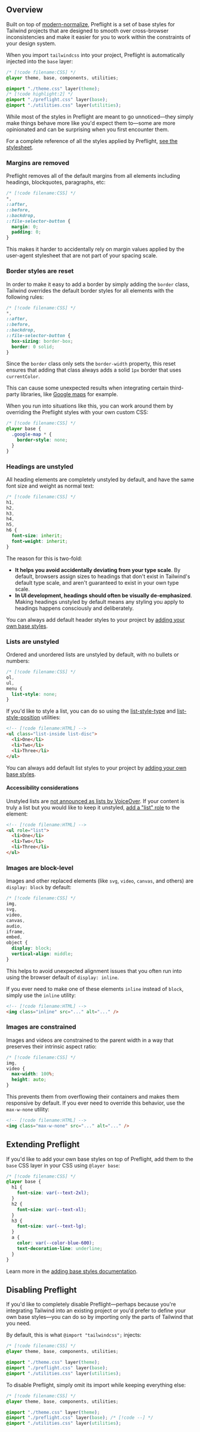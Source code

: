 
## Overview

Built on top of [modern-normalize](https://github.com/sindresorhus/modern-normalize), Preflight is a set of base styles for Tailwind projects that are designed to smooth over cross-browser inconsistencies and make it easier for you to work within the constraints of your design system.

When you import `tailwindcss` into your project, Preflight is automatically injected into the `base` layer:

```css
/* [!code filename:CSS] */
@layer theme, base, components, utilities;

@import "./theme.css" layer(theme);
/* [!code highlight:2] */
@import "./preflight.css" layer(base);
@import "./utilities.css" layer(utilities);
```

While most of the styles in Preflight are meant to go unnoticed—they simply make things behave more like you'd expect them to—some are more opinionated and can be surprising when you first encounter them.

For a complete reference of all the styles applied by Preflight, [see the stylesheet](https://github.com/tailwindlabs/tailwindcss/blob/next/packages/tailwindcss/preflight.css).

### Margins are removed

Preflight removes all of the default margins from all elements including headings, blockquotes, paragraphs, etc:

```css
/* [!code filename:CSS] */
*,
::after,
::before,
::backdrop,
::file-selector-button {
  margin: 0;
  padding: 0;
}
```

This makes it harder to accidentally rely on margin values applied by the user-agent stylesheet that are not part of your spacing scale.

### Border styles are reset

In order to make it easy to add a border by simply adding the `border` class, Tailwind overrides the default border styles for all elements with the following rules:

```css
/* [!code filename:CSS] */
*,
::after,
::before,
::backdrop,
::file-selector-button {
  box-sizing: border-box;
  border: 0 solid;
}
```

Since the `border` class only sets the `border-width` property, this reset ensures that adding that class always adds a solid `1px` border that uses `currentColor`.

This can cause some unexpected results when integrating certain third-party libraries, like [Google maps](https://github.com/tailwindlabs/tailwindcss/issues/484) for example.

When you run into situations like this, you can work around them by overriding the Preflight styles with your own custom CSS:

```css
/* [!code filename:CSS] */
@layer base {
  .google-map * {
    border-style: none;
  }
}
```

### Headings are unstyled

All heading elements are completely unstyled by default, and have the same font size and weight as normal text:

```css
/* [!code filename:CSS] */
h1,
h2,
h3,
h4,
h5,
h6 {
  font-size: inherit;
  font-weight: inherit;
}
```

The reason for this is two-fold:

- **It helps you avoid accidentally deviating from your type scale**. By default, browsers assign sizes to headings that don't exist in Tailwind's default type scale, and aren't guaranteed to exist in your own type scale.
- **In UI development, headings should often be visually de-emphasized**. Making headings unstyled by default means any styling you apply to headings happens consciously and deliberately.

You can always add default header styles to your project by [adding your own base styles](/docs/adding-custom-styles#adding-base-styles).

### Lists are unstyled

Ordered and unordered lists are unstyled by default, with no bullets or numbers:

```css
/* [!code filename:CSS] */
ol,
ul,
menu {
  list-style: none;
}
```

If you'd like to style a list, you can do so using the [list-style-type](/docs/list-style-type) and [list-style-position](/docs/list-style-position) utilities:

```html
<!-- [!code filename:HTML] -->
<ul class="list-inside list-disc">
  <li>One</li>
  <li>Two</li>
  <li>Three</li>
</ul>
```

You can always add default list styles to your project by [adding your own base styles](/docs/adding-custom-styles#adding-base-styles).

#### Accessibility considerations

Unstyled lists are [not announced as lists by VoiceOver](https://unfetteredthoughts.net/2017/09/26/voiceover-and-list-style-type-none/). If your content is truly a list but you would like to keep it unstyled, [add a "list" role](https://www.scottohara.me/blog/2019/01/12/lists-and-safari.html) to the element:

```html
<!-- [!code filename:HTML] -->
<ul role="list">
  <li>One</li>
  <li>Two</li>
  <li>Three</li>
</ul>
```

### Images are block-level

Images and other replaced elements (like `svg`, `video`, `canvas`, and others) are `display: block` by default:

```css
/* [!code filename:CSS] */
img,
svg,
video,
canvas,
audio,
iframe,
embed,
object {
  display: block;
  vertical-align: middle;
}
```

This helps to avoid unexpected alignment issues that you often run into using the browser default of `display: inline`.

If you ever need to make one of these elements `inline` instead of `block`, simply use the `inline` utility:

```html
<!-- [!code filename:HTML] -->
<img class="inline" src="..." alt="..." />
```

### Images are constrained

Images and videos are constrained to the parent width in a way that preserves their intrinsic aspect ratio:

```css
/* [!code filename:CSS] */
img,
video {
  max-width: 100%;
  height: auto;
}
```

This prevents them from overflowing their containers and makes them responsive by default. If you ever need to override this behavior, use the `max-w-none` utility:

```html
<!-- [!code filename:HTML] -->
<img class="max-w-none" src="..." alt="..." />
```

## Extending Preflight

If you'd like to add your own base styles on top of Preflight, add them to the `base` CSS layer in your CSS using `@layer base`:

```css
/* [!code filename:CSS] */
@layer base {
  h1 {
    font-size: var(--text-2xl);
  }
  h2 {
    font-size: var(--text-xl);
  }
  h3 {
    font-size: var(--text-lg);
  }
  a {
    color: var(--color-blue-600);
    text-decoration-line: underline;
  }
}
```

Learn more in the [adding base styles documentation](/docs/adding-custom-styles#adding-base-styles).

## Disabling Preflight

If you'd like to completely disable Preflight—perhaps because you're integrating Tailwind into an existing project or you'd prefer to define your own base styles—you can do so by importing only the parts of Tailwind that you need.

By default, this is what `@import "tailwindcss";` injects:

```css
/* [!code filename:CSS] */
@layer theme, base, components, utilities;

@import "./theme.css" layer(theme);
@import "./preflight.css" layer(base);
@import "./utilities.css" layer(utilities);
```

To disable Preflight, simply omit its import while keeping everything else:

```css
/* [!code filename:CSS] */
@layer theme, base, components, utilities;

@import "./theme.css" layer(theme);
@import "./preflight.css" layer(base); /* [!code --] */
@import "./utilities.css" layer(utilities);
```
